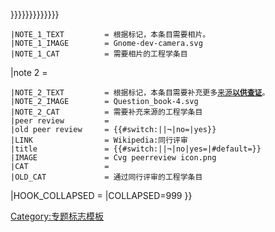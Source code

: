 
{{WPBannerMeta
|PROJECT              = 工程學
 |BANNER_NAME         = Template:工程學專題
 |substcheck          = <includeonly>{{subst:</includeonly><includeonly>substcheck}}</includeonly>
 |small               = {{{small|}}}
 |category            = {{{category|¬}}}
 |category_trad       = yes
 |listas              = {{{listas|}}}
 |PORTAL              = 工程
 |PORTAL_IMG          = Nuvola apps kcmsystem.svg
 |IMAGE_LEFT          = Nuvola apps kfig.svg
 |importance          = {{{importance|}}}
 |BOTTOM_TEXT         = <div style="background: #FFD699; text-align: center">'''此評級可能僅依據专题质量标准所標示，歡迎提出修改、共識討論或重評。'''</div>
 |QUALITY_SCALE       = extended
 |class               = {{{class|}}}
 |HOOK_ASSESS         = {{WPBannerMeta/hooks/qualimpintersect
 |class               = {{{class|}}}
 |importance          = {{{importance|}}}
 |category            = {{{category|¬}}}
 |ASSESSMENT_CAT      = 工程學條目
 |QUALITY_SCALE       = extended
 |IMPORTANCE_SCALE    = standard
 |BANNER_NAME         = Template:WikiProject Organized Labour
 |FORMAT              = CIT
}}
|attention={{{attention|}}}
|infobox={{{needs-infobox|}}}
|INFOBOX_CAT=需要信息框的工程學條目
|note 1={{{needs-photo|{{{needs-image|{{{photo|{{{image|{{{need-photo|{{{need-image|}}}}}}}}}}}}}}}}}}
 |NOTE_1_TEXT         = 根据标记，本条目需要相片。
 |NOTE_1_IMAGE        = Gnome-dev-camera.svg
 |NOTE_1_CAT          = 需要相片的工程学条目
|note 2               = {{{ref|}}}
 |NOTE_2_TEXT         = 根据标记，本条目需要补充更多[[WP:列明来源|来源]]'''[[WP:可供查证|以供查证]]'''。
 |NOTE_2_IMAGE        = Question_book-4.svg
 |NOTE_2_CAT          = 需要补充来源的工程学条目
 |peer review         = {{{peer|}}}
 |old peer review     = {{#switch:{{lc:{{{old-peer|¬}}}}}||¬|no=|yes}}
 |LINK                = Wikipedia:同行评审
 |title               = {{#switch:{{lc:{{{old-peer|¬}}}}}||¬|no|yes={{SUBJECTPAGENAME}}|#default={{{old-peer|}}}}}
 |IMAGE               = Cvg peerreview icon.png
 |CAT                 = 
 |OLD_CAT             = 通过同行评审的工程学条目
|HOOK_COLLAPSED       = {{WPBannerMeta/hooks/notecounter
 |category            = {{{category|¬}}}
 |BANNER_NAME         = Template:WikiProject Organized Labour
 |note 1              = {{{peer|}}}
 |note 2              = {{{old-peer|}}}
}}
|COLLAPSED=999
}}<noinclude>{{documentation}}[[Category:专题标志模板]]</noinclude>